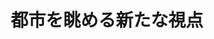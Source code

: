 ﻿---
title: "都市を眺める新たな視点"
category: "環境・社会理工学院"
vol: 50
interviewee: "神田 学 "
url: ""
tags: ["都市","ヒート"]
pdf: "50-1.pdf"
career: ""
preface: "ヒートアイランド現象や集中豪雨など、近年、都市域で様々な特異な気象現象が見られるようになった。神田では、それらの現象がどのようなプロセスを経て発生しているのかを実測に基づいて研究している。"
---
